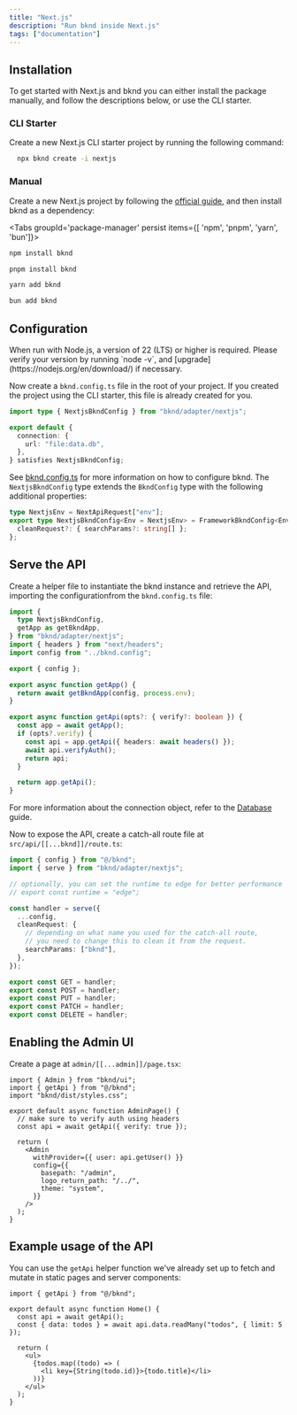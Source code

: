 ```yaml
---
title: "Next.js"
description: "Run bknd inside Next.js"
tags: ["documentation"]
---
```


## Installation

To get started with Next.js and bknd you can either install the package manually, and follow the descriptions below, or use the CLI starter.

### CLI Starter

Create a new Next.js CLI starter project by running the following command:

```sh
  npx bknd create -i nextjs
```

### Manual

Create a new Next.js project by following the [official guide](https://nextjs.org/docs/pages/api-reference/cli/create-next-app), and then install bknd as a dependency:

<Tabs groupId='package-manager' persist items={[ 'npm', 'pnpm', 'yarn', 'bun']}>

```bash tab="npm"
npm install bknd
```

```bash tab="pnpm"
pnpm install bknd
```

```bash tab="yarn"
yarn add bknd
```

```bash tab="bun"
bun add bknd
```

</Tabs>

## Configuration

<Callout type="warning">
  When run with Node.js, a version of 22 (LTS) or higher is required. Please
  verify your version by running `node -v`, and
  [upgrade](https://nodejs.org/en/download/) if necessary.
</Callout>

Now create a `bknd.config.ts` file in the root of your project. If you created the project using the CLI starter, this file is already created for you.

```typescript title="bknd.config.ts"
import type { NextjsBkndConfig } from "bknd/adapter/nextjs";

export default {
  connection: {
    url: "file:data.db",
  },
} satisfies NextjsBkndConfig;
```

See [bknd.config.ts](/extending/config) for more information on how to configure bknd. The `NextjsBkndConfig` type extends the `BkndConfig` type with the following additional properties:

```typescript
type NextjsEnv = NextApiRequest["env"];
export type NextjsBkndConfig<Env = NextjsEnv> = FrameworkBkndConfig<Env> & {
  cleanRequest?: { searchParams?: string[] };
};
```

## Serve the API

Create a helper file to instantiate the bknd instance and retrieve the API, importing the configurationfrom the `bknd.config.ts` file:

```ts title="src/bknd.ts"
import {
  type NextjsBkndConfig,
  getApp as getBkndApp,
} from "bknd/adapter/nextjs";
import { headers } from "next/headers";
import config from "../bknd.config";

export { config };

export async function getApp() {
  return await getBkndApp(config, process.env);
}

export async function getApi(opts?: { verify?: boolean }) {
  const app = await getApp();
  if (opts?.verify) {
    const api = app.getApi({ headers: await headers() });
    await api.verifyAuth();
    return api;
  }

  return app.getApi();
}
```

For more information about the connection object, refer to the [Database](/usage/database) guide.

Now to expose the API, create a catch-all route file at `src/api/[[...bknd]]/route.ts`:

```ts title="src/api/[[...bknd]]/route.ts"
import { config } from "@/bknd";
import { serve } from "bknd/adapter/nextjs";

// optionally, you can set the runtime to edge for better performance
// export const runtime = "edge";

const handler = serve({
  ...config,
  cleanRequest: {
    // depending on what name you used for the catch-all route,
    // you need to change this to clean it from the request.
    searchParams: ["bknd"],
  },
});

export const GET = handler;
export const POST = handler;
export const PUT = handler;
export const PATCH = handler;
export const DELETE = handler;
```

## Enabling the Admin UI

Create a page at `admin/[[...admin]]/page.tsx`:

```tsx title="admin/[[...admin]]/page.tsx"
import { Admin } from "bknd/ui";
import { getApi } from "@/bknd";
import "bknd/dist/styles.css";

export default async function AdminPage() {
  // make sure to verify auth using headers
  const api = await getApi({ verify: true });

  return (
    <Admin
      withProvider={{ user: api.getUser() }}
      config={{
        basepath: "/admin",
        logo_return_path: "/../",
        theme: "system",
      }}
    />
  );
}
```

## Example usage of the API

You can use the `getApi` helper function we've already set up to fetch and mutate in static pages and server components:

```tsx title="app/page.tsx"
import { getApi } from "@/bknd";

export default async function Home() {
  const api = await getApi();
  const { data: todos } = await api.data.readMany("todos", { limit: 5 });

  return (
    <ul>
      {todos.map((todo) => (
        <li key={String(todo.id)}>{todo.title}</li>
      ))}
    </ul>
  );
}
```
